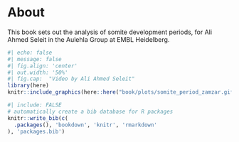 # About

This book sets out the analysis of somite development periods, for Ali Ahmed Seleit in the Aulehla Group at EMBL Heidelberg.

```r
#| echo: false
#| message: false
#| fig.align: 'center'
#| out.width: '50%'
#| fig.cap:  "Video by Ali Ahmed Seleit"
library(here)
knitr::include_graphics(here::here("book/plots/somite_period_zamzar.gif"))
```

```r
#| include: FALSE
# automatically create a bib database for R packages
knitr::write_bib(c(
  .packages(), 'bookdown', 'knitr', 'rmarkdown'
), 'packages.bib')
```
